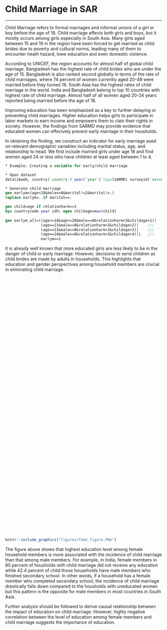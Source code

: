 # Child Marriage in SAR {#note-childmarriage}
***

Child Marriage refers to formal marriages and informal unions of a girl or boy before the age of 18. Child marriage affects both girls and boys, but it mostly occurs among girls especially in South Asia. Many girls aged between 15 and 19 in the region have been forced to get married as child brides due to poverty and cultural norms, leading many of them to encounter heath hazard, lowe education and even domestic violence. 

According to UNICEF, the region accounts for almost half of global child marriage. Bangladesh has the highest rate of child brides who are under the age of 15. Bangladesh is also ranked second globally in terms of the rate of child marriages, where 74 percent of women currently aged 20-49 were married before they turned 18. South Asia has the highest rates of child marriage in the world. India and Bangladesh belong to top 10 countries with highest rate of child marriage. Almost half of all women aged 20-24 years reported being married before the age of 18.

Improving education has been emphasized as a key to further delaying or preventing child marriages. Higher education helps girls to participate in labor markets to earn income and empowers them to clain their rights in society. However, the findings from SARMD may provide evidence that educated women can effecively prevent early marriage in their housholds. 

In obtaining the finding, we construct an indicator for early marriage ased on relevant demographic variables including martial status, age, and relationship to head. We first include married girls under age 18 and find women aged 24 or less who have children at least aged between 1 to 4. 

```stata
* Example: Creating a variable for early/child marriage

* Open dataset
datalibweb, country(`country') year(`year') type(SARMD) surveyid(`surveyid') clear 

* Generate child marriage
gen earlym=(age<18&male==0&marital!=2&marital!=.)
replace earlym=. if marital==.

gen child=age if relationharm==3
bys countrycode year idh: egen childage=max(child)
 
gen earlym_all=((age<=18&age<=20&male==0&relationharm<3&childage>1)|	///
				(age==21&male==0&relationharm<3&childage>2)|	///
				(age==23&male==0&relationharm<3&childage>3)|	///
				(age==24&male==0&relationharm<3&childage>4))|	///
				earlym==1
```

It is already well known that more educated girls are less likely to be in the danger of child or early marriage. However, decisions to send children as child brides are made by adults in households. This highlights that education and gender perspectives among household members are crucial in eliminating child marriage. 

<script type='text/javascript' src='https://tab.worldbank.org/javascripts/api/viz_v1.js'></script><div class='tableauPlaceholder' style='width: 700px; height: 827px;'><object class='tableauViz' width='700' height='827' style='display:none;'><param name='host_url' value='https%3A%2F%2Ftab.worldbank.org%2F' /> <param name='embed_code_version' value='3' /> <param name='site_root' value='&#47;t&#47;WBG' /><param name='name' value='SAR_MNA_NoteC&#47;1' /><param name='tabs' value='no' /><param name='toolbar' value='yes' /><param name='showAppBanner' value='false' /><param name='filter' value='iframeSizedToWindow=true' /></object></div>

```{r NoteCdash1,  echo=FALSE, fig.cap = "Early Marriage and Education Level of Household Members", out.height='10%', fig.align = 'left'}
knitr::include_graphics("figures/fake_figure.PNG")
```

The figure above shows that highest education level among female household members is more associated with the incidence of child marriage than that among male members. For example, in India, female members in 80 percent of housholds with child marriage did not receive any education while 42.4 percent of child those households have male members who finished secondary school. In other words, if a household has a female member who completed secondary school, the incidence of child marriage drastically falls down compared to the housholds with uneducated women but this pattern is the opposite for male members in most countries in South Asia. 

Further analysis should be followed to derive causal relationship between the impact of education on child marriage. However, highly negative correlation between the level of education among female members and child marriage suggests the importance of education. 





